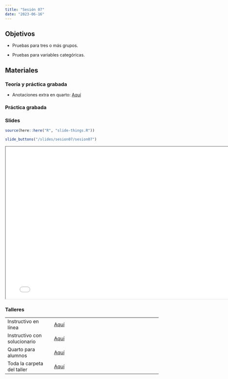 ```yaml
---
title: "Sesión 07"
date: "2023-06-16"
---
```


## Objetivos

- Pruebas para tres o más grupos.

- Pruebas para variables categóricas.

## Materiales

::: {.panel-tabset}

### Teoría y práctica grabada

- Anotaciones extra en quarto: [Aquí](../slides/sesion07/adicional.qmd) 

### Práctica grabada


### Slides

```r
source(here::here("R", "slide-things.R"))
```

```r
slide_buttons("/slides/sesion07/sesion07")
```

```{=html}
<iframe width="780" height="500" src="../slides/sesion07/sesion07.html" title="Sesión 7 - Inferencia Estadística con R"></iframe>
```

### Talleres

|                              |                                                                                  |
|----------------------|--------------------------------------------------|
| Instructivo en línea         | [Aquí](../taller/taller07/taller07_instructivo.html)                                                 |
| Instructivo con solucionario | [Aquí](../taller/taller07/taller07_instructivo_sol.html)                                                                       |
| Quarto para alumnos          | [Aquí](../taller/taller07/taller07_alumno.qmd)                                                                       |
| Toda la carpeta del taller   | [Aquí](https://drive.google.com/drive/folders/1qDor0XJEtB9rW6yXWIfmc_mWXYz9MNTV) |

:::


